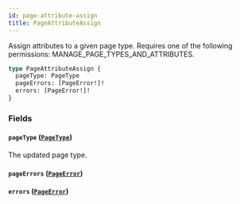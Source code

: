 ```yaml
---
id: page-attribute-assign
title: PageAttributeAssign
---
```



Assign attributes to a given page type. Requires one of the following permissions: MANAGE_PAGE_TYPES_AND_ATTRIBUTES.

```graphql
type PageAttributeAssign {
  pageType: PageType
  pageErrors: [PageError!]!
  errors: [PageError!]!
}
```


### Fields

#### `pageType` ([`PageType`](../../../developer/api-reference/objects/page-type))

The updated page type.


#### `pageErrors` ([`PageError`](../../../developer/api-reference/objects/page-error))




#### `errors` ([`PageError`](../../../developer/api-reference/objects/page-error))






